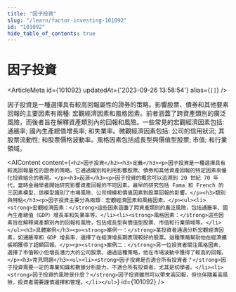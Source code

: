 ```yaml
---
title: "因子投資"
slug: "/learn/factor-investing-101092"
id: "101092"
hide_table_of_contents: true
---
```



# 因子投資

<ArticleMeta id={101092} updatedAt={'2023-09-26 13:58:54'} alias={`[]`} />
<div className='border-solid border-b border-t-0 my-4 border-[var(--ifm-color-gray-300)]' />

因子投資是一種選擇具有較高回報屬性的證券的策略。影響股票、債券和其他要素回報的主要因素有兩種: 宏觀經濟因素和風格因素。前者涵蓋了跨資產類別的廣泛風險，而後者旨在解釋資產類別內的回報和風險。一些常見的宏觀經濟因素包括: 通脹率; 國內生產總值增長率; 和失業率。微觀經濟因素包括: 公司的信用狀況; 其股票流動性; 和股票價格波動率。風格因素包括成長型與價值型股票; 市值; 和行業領域。

<AIContent content={`<h2>因子投資</h2><h3>定義</h3><p>因子投資是一種選擇具有較高回報屬性的證券的策略。它通過識別和利用影響股票、債券和其他資產回報的特定因素來優化投資組合的表現。</p><h3>起源</h3><p>因子投資的概念可以追溯到 20 世紀 70 年代，當時金融學者開始研究影響資產回報的不同因素。最早的研究包括 Fama 和 French 的三因素模型，該模型識別了市場風險、公司規模和價值因素對股票回報的影響。</p><h3>類別與特點</h3><p>因子投資主要分為兩類：宏觀經濟因素和風格因素。</p><ul><li><strong>宏觀經濟因素：</strong>這些因素涵蓋了跨資產類別的廣泛風險，包括通脹率、國內生產總值（GDP）增長率和失業率等。</li><li><strong>風格因素：</strong>這些因素旨在解釋資產類別內的回報和風險，包括成長型與價值型股票、市值和行業領域等。</li></ul><h3>具體案例</h3><p><strong>案例一：</strong>某投資者通過分析宏觀經濟因素，如通脹率和 GDP 增長率，選擇了在經濟增長期表現較好的股票。這種策略幫助他在經濟擴張期獲得了超額回報。</p><p><strong>案例二：</strong>另一位投資者關注風格因素，選擇了市值較小但增長潛力大的公司股票。通過這種策略，他在市場波動中獲得了較高的回報。</p><h3>常見問題</h3><ul><li><strong>因子投資是否適合所有投資者？</strong>因子投資需要一定的專業知識和數據分析能力，不適合所有投資者，尤其是初學者。</li><li><strong>因子投資的風險是什麼？</strong>因子投資雖然可以帶來高回報，但也伴隨着高風險，投資者需要謹慎選擇和管理。</li></ul>`} id={101092} />
